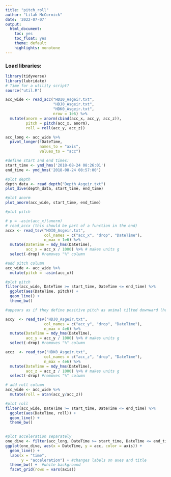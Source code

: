 ```yaml
---
title: "pitch_roll"
author: "Lilah McCormick"
date: '2022-07-07'
output: 
  html_document:
    toc: yes
    toc_float: yes 
    theme: default 
    highlights: monotone
---
```

### Load libraries: 
```r
library(tidyverse)
library(lubridate)
# Time for a utility script?
source("util.R")
```
 
```r
acc_wide <- read_acc("HDI0_Asgeir.txt", 
                     "HDJ0_Asgeir.txt", 
                     "HDK0_Asgeir.txt", 
                     nrow = 1e6) %>% 
  mutate(anorm = anorm(cbind(acc_x, acc_y, acc_z)),
         pitch = pitch(acc_x, anorm),
         roll = roll(acc_y, acc_z))

```

```r
acc_long <- acc_wide %>% 
  pivot_longer(!DateTime, 
               names_to = "axis", 
               values_to = "acc")
```

```r
#define start and end times: 
start_time <- ymd_hms('2018-08-24 08:26:01')
end_time <- ymd_hms('2018-08-24 08:57:00')

#plot depth
depth_data <- read_depth("Depth_Asgeir.txt")
plot_dive(depth_data, start_time, end_time)

#plot anorm
plot_anorm(acc_wide, start_time, end_time)

#plot pitch

```


```r
# p = -asin(acc_x)(anorm)
# read_accx (this should be part of a function in the end)
accx <- read_tsv("HDI0_Asgeir.txt", 
                 col_names = c("acc_x", "drop", "DateTime"), 
                 n_max = 1e6) %>% 
  mutate(DateTime = mdy_hms(DateTime), 
         acc_x = acc_x / 1000) %>% # makes units g
  select(-drop) #removes "%" column 

#add pitch column 
acc_wide <- acc_wide %>% 
  mutate(pitch = -asin(acc_x)) 

#plot pitch 
filter(acc_wide, DateTime >= start_time, DateTime <= end_time) %>% 
  ggplot(aes(DateTime, pitch)) +
  geom_line() +
  theme_bw()

#appears as if they define positive pitch as animal tilted downward (head-first). 
```

```r
accy  <- read_tsv("HDJ0_Asgeir.txt", 
                 col_names = c("acc_y", "drop", "DateTime"), 
                 n_max = 4e6) %>% 
  mutate(DateTime = mdy_hms(DateTime), 
         acc_y = acc_y / 1000) %>% # makes units g
  select(-drop) #removes "%" column 

accz  <- read_tsv("HDK0_Asgeir.txt", 
                 col_names = c("acc_z", "drop", "DateTime"), 
                 n_max = 4e6) %>% 
  mutate(DateTime = mdy_hms(DateTime), 
         acc_z = acc_z / 1000) %>% # makes units g
  select(-drop) #removes "%" column 

# add roll column 
acc_wide <- acc_wide %>% 
  mutate(roll = atan(acc_y/acc_z))  

#plot roll
filter(acc_wide, DateTime >= start_time, DateTime <= end_time) %>% 
  ggplot(aes(DateTime, roll)) +
  geom_line() +
  theme_bw()
  
```


```r
#plot acceleration separately 
one_dive <- filter(acc_long, DateTime >= start_time, DateTime <= end_time)
ggplot(one_dive, aes(x = DateTime, y = acc, color = axis)) +
  geom_line() +
  labs(x = "time",
       y = "acceleration") + #changes labels on axes and title 
  theme_bw() +  #white background
  facet_grid(rows = vars(axis))

```


